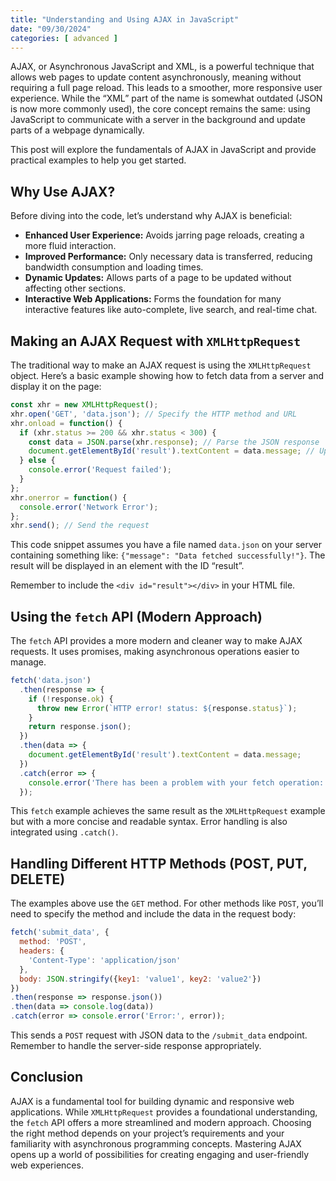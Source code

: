 ```yaml
---
title: "Understanding and Using AJAX in JavaScript"
date: "09/30/2024"
categories: [ advanced ]
---
```


AJAX, or Asynchronous JavaScript and XML, is a powerful technique that allows web pages to update content asynchronously, meaning without requiring a full page reload. This leads to a smoother, more responsive user experience.  While the "XML" part of the name is somewhat outdated (JSON is now more commonly used), the core concept remains the same: using JavaScript to communicate with a server in the background and update parts of a webpage dynamically.

This post will explore the fundamentals of AJAX in JavaScript and provide practical examples to help you get started.


## Why Use AJAX?

Before diving into the code, let's understand why AJAX is beneficial:

* **Enhanced User Experience:**  Avoids jarring page reloads, creating a more fluid interaction.
* **Improved Performance:** Only necessary data is transferred, reducing bandwidth consumption and loading times.
* **Dynamic Updates:** Allows parts of a page to be updated without affecting other sections.
* **Interactive Web Applications:**  Forms the foundation for many interactive features like auto-complete, live search, and real-time chat.


## Making an AJAX Request with `XMLHttpRequest`

The traditional way to make an AJAX request is using the `XMLHttpRequest` object.  Here's a basic example showing how to fetch data from a server and display it on the page:

```javascript
const xhr = new XMLHttpRequest();
xhr.open('GET', 'data.json'); // Specify the HTTP method and URL
xhr.onload = function() {
  if (xhr.status >= 200 && xhr.status < 300) {
    const data = JSON.parse(xhr.response); // Parse the JSON response
    document.getElementById('result').textContent = data.message; // Update the page
  } else {
    console.error('Request failed');
  }
};
xhr.onerror = function() {
  console.error('Network Error');
};
xhr.send(); // Send the request
```

This code snippet assumes you have a file named `data.json` on your server containing something like: `{"message": "Data fetched successfully!"}`.  The result will be displayed in an element with the ID "result".

Remember to include the `<div id="result"></div>` in your HTML file.


## Using the `fetch` API (Modern Approach)

The `fetch` API provides a more modern and cleaner way to make AJAX requests. It uses promises, making asynchronous operations easier to manage.

```javascript
fetch('data.json')
  .then(response => {
    if (!response.ok) {
      throw new Error(`HTTP error! status: ${response.status}`);
    }
    return response.json();
  })
  .then(data => {
    document.getElementById('result').textContent = data.message;
  })
  .catch(error => {
    console.error('There has been a problem with your fetch operation:', error);
  });
```

This `fetch` example achieves the same result as the `XMLHttpRequest` example but with a more concise and readable syntax.  Error handling is also integrated using `.catch()`.


## Handling Different HTTP Methods (POST, PUT, DELETE)

The examples above use the `GET` method.  For other methods like `POST`, you'll need to specify the method and include the data in the request body:


```javascript
fetch('submit_data', {
  method: 'POST',
  headers: {
    'Content-Type': 'application/json'
  },
  body: JSON.stringify({key1: 'value1', key2: 'value2'})
})
.then(response => response.json())
.then(data => console.log(data))
.catch(error => console.error('Error:', error));
```

This sends a `POST` request with JSON data to the `/submit_data` endpoint. Remember to handle the server-side response appropriately.


## Conclusion

AJAX is a fundamental tool for building dynamic and responsive web applications. While `XMLHttpRequest` provides a foundational understanding, the `fetch` API offers a more streamlined and modern approach.  Choosing the right method depends on your project's requirements and your familiarity with asynchronous programming concepts.  Mastering AJAX opens up a world of possibilities for creating engaging and user-friendly web experiences.

